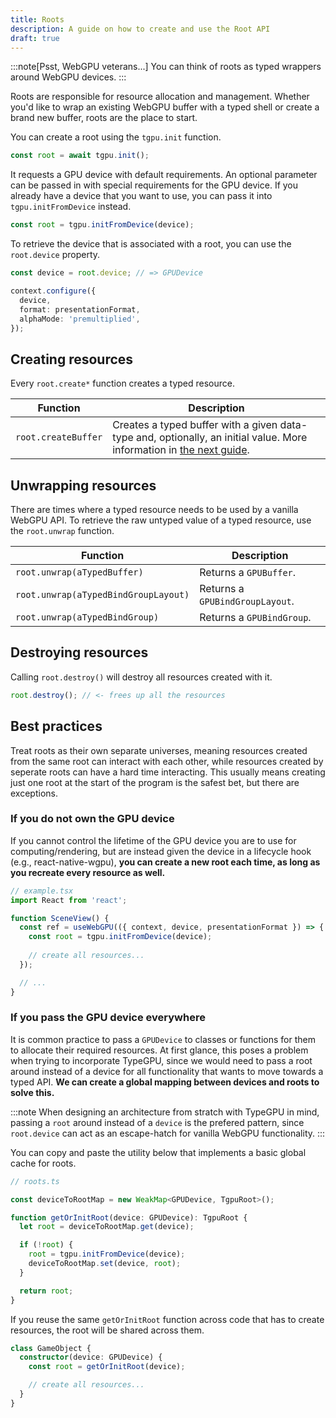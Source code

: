 ```yaml
---
title: Roots
description: A guide on how to create and use the Root API
draft: true
---
```


:::note[Psst, WebGPU veterans...]
You can think of roots as typed wrappers around WebGPU devices.
:::


Roots are responsible for resource allocation and management. Whether you'd like to wrap an existing WebGPU buffer
with a typed shell or create a brand new buffer, roots are the place to start.

You can create a root using the `tgpu.init` function.

```ts
const root = await tgpu.init();
```

It requests a GPU device with default requirements. An optional parameter
can be passed in with special requirements for the GPU device. If you already have a device that you want to use,
you can pass it into `tgpu.initFromDevice` instead.

```ts
const root = tgpu.initFromDevice(device);
```

To retrieve the device that is associated with a root, you can use the `root.device` property.

```ts
const device = root.device; // => GPUDevice

context.configure({
  device,
  format: presentationFormat,
  alphaMode: 'premultiplied',
});
```

## Creating resources

Every `root.create*` function creates a typed resource.

| Function | Description |
| --- | --- |
| <div className="w-max">`root.createBuffer`</div> | Creates a typed buffer with a given data-type and, optionally, an initial value. More information in [the next guide](/TypeGPU/guides/tgpu-buffer-api). |

## Unwrapping resources

There are times where a typed resource needs to be used by a vanilla WebGPU API. To retrieve the raw
untyped value of a typed resource, use the `root.unwrap` function.

| Function | Description |
| --- | --- |
| `root.unwrap(aTypedBuffer)` | Returns a `GPUBuffer`. |
| `root.unwrap(aTypedBindGroupLayout)` | Returns a `GPUBindGroupLayout`. |
| `root.unwrap(aTypedBindGroup)` | Returns a `GPUBindGroup`. |


## Destroying resources

Calling `root.destroy()` will destroy all resources created with it.

```ts
root.destroy(); // <- frees up all the resources
```

## Best practices

Treat roots as their own separate universes, meaning resources created from the same root can interact with each other, while
resources created by seperate roots can have a hard time interacting. This usually means creating just one root at the start
of the program is the safest bet, but there are exceptions.

### If you do not own the GPU device

If you cannot control the lifetime of the GPU device you are to use for computing/rendering, but are instead given the device in a lifecycle hook (e.g., react-native-wgpu),
**you can create a new root each time, as long as you recreate every resource as well.**

```ts
// example.tsx
import React from 'react';

function SceneView() {
  const ref = useWebGPU(({ context, device, presentationFormat }) => {
    const root = tgpu.initFromDevice(device);
  
    // create all resources...
  });

  // ...
}
```

### If you pass the GPU device everywhere

It is common practice to pass a `GPUDevice` to classes or functions for them to allocate their required resources. At first glance, this poses a problem when trying to
incorporate TypeGPU, since we would need to pass a root around instead of a device for all functionality that wants to move towards a typed API. **We can create a global mapping
between devices and roots to solve this.**

:::note
When designing an architecture from stratch with TypeGPU in mind, passing a `root` around instead of a `device` is the prefered pattern, since
`root.device` can act as an escape-hatch for vanilla WebGPU functionality.
:::

You can copy and paste the utility below that implements a basic global cache for roots.

```ts
// roots.ts

const deviceToRootMap = new WeakMap<GPUDevice, TgpuRoot>();

function getOrInitRoot(device: GPUDevice): TgpuRoot {
  let root = deviceToRootMap.get(device);

  if (!root) {
    root = tgpu.initFromDevice(device);
    deviceToRootMap.set(device, root);
  }

  return root;
}
```

If you reuse the same `getOrInitRoot` function across code that has to create resources, the root will be shared
across them.

```ts
class GameObject {
  constructor(device: GPUDevice) {
    const root = getOrInitRoot(device);

    // create all resources...
  }
}
```